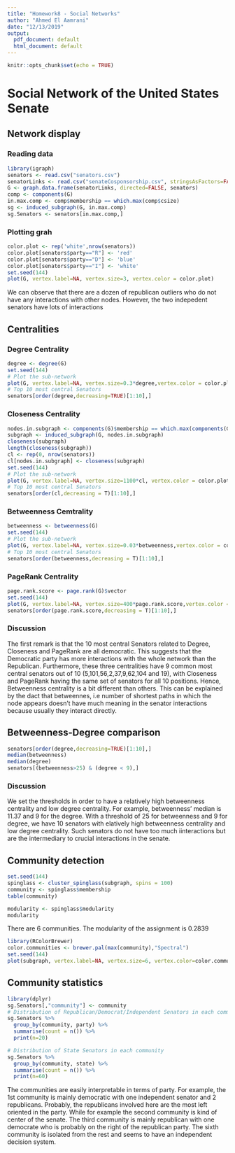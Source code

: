---
title: "Homework8 - Social Networks"
author: "Ahmed El Aamrani"
date: "12/13/2019"
output:
  pdf_document: default
  html_document: default
---

```{r setup, include=FALSE}
knitr::opts_chunk$set(echo = TRUE)
```

# Social Network of the United States Senate

## Network display

### Reading data

```{r}
library(igraph)
senators <- read.csv("senators.csv")
senatorLinks <- read.csv("senateCosponsorship.csv", stringsAsFactors=FALSE)
G <- graph.data.frame(senatorLinks, directed=FALSE, senators)
comp <- components(G)
in.max.comp <- comp$membership == which.max(comp$csize)
sg <- induced_subgraph(G, in.max.comp)
sg.Senators <- senators[in.max.comp,]
```

### Plotting grah

```{r}
color.plot <- rep('white',nrow(senators)) 
color.plot[senators$party=="R"] <- 'red'
color.plot[senators$party=="D"] <- 'blue'
color.plot[senators$party=="I"] <- 'white'
set.seed(144)
plot(G, vertex.label=NA, vertex.size=3, vertex.color = color.plot)
```

We can observe that there are a dozen of republican outliers who do not have any interactions with other nodes. However, the two indepedent senators have lots of interactions 

## Centralities

### Degree Centrality

```{r}
degree <- degree(G)
set.seed(144)
# Plot the sub-network
plot(G, vertex.label=NA, vertex.size=0.3*degree,vertex.color = color.plot)
# Top 10 most central Senators
senators[order(degree,decreasing=TRUE)[1:10],]
```

### Closeness Centrality

```{r}
nodes.in.subgraph <- components(G)$membership == which.max(components(G)$csize)
subgraph <- induced_subgraph(G, nodes.in.subgraph)
closeness(subgraph)
length(closeness(subgraph))
cl <- rep(0, nrow(senators))
cl[nodes.in.subgraph] <- closeness(subgraph)
set.seed(144)
# Plot the sub-network
plot(G, vertex.label=NA, vertex.size=1100*cl, vertex.color = color.plot)
# Top 10 most central Senators
senators[order(cl,decreasing = T)[1:10],]
```

### Betweenness Cemtrality

```{r}
betweenness <- betweenness(G)
set.seed(144)
# Plot the sub-network
plot(G, vertex.label=NA, vertex.size=0.03*betweenness,vertex.color = color.plot)
# Top 10 most central Senators
senators[order(betweenness,decreasing = T)[1:10],]
```

### PageRank Centrality

```{r}
page.rank.score <- page.rank(G)$vector
set.seed(144)
plot(G, vertex.label=NA, vertex.size=400*page.rank.score,vertex.color = color.plot)
senators[order(page.rank.score,decreasing = T)[1:10],]
```

### Discussion

The first remark is that the 10 most central Senators related to Degree, Closeness and PageRank are all democratic. This suggests that the Democratic party has more interactions with the whole network than the Republican. Furthermore, these three centralities have 9 common most central senators out of 10 (5,101,56,2,37,9,62,104 and 19), with Closeness and PageRank having the same set of senators for all 10 positions. Hence, Betweenness centrality is a bit different than others. This can be explained by the dact that betweennes, i.e number of shortest paths in which the node appears doesn't have much meaning in the senator interactions because usually they interact directly.

## Betweenness-Degree comparison

```{r}
senators[order(degree,decreasing=TRUE)[1:10],]
median(betweenness)
median(degree)
senators[(betweenness>25) & (degree < 9),]
```

### Discussion

We set the thresholds in order to have a relatively high betweenness centrality and low degree centrality. For example, betweenness' median is 11.37 and 9 for the degree. With a threshold of 25 for betweenness and 9 for degree, we have 10 senators with elatively high betweenness centrality and low degree centrality. Such senators do not have too much iinteractions but are the intermediary to crucial interactions in the senate.

## Community detection

```{r}
set.seed(144)
spinglass <- cluster_spinglass(subgraph, spins = 100)
community <- spinglass$membership
table(community)
```

```{r}
modularity <- spinglass$modularity
modularity
```

There are 6 communities. The modularity of the assignment is 0.2839

```{r}
library(RColorBrewer)
color.communities <- brewer.pal(max(community),"Spectral")
set.seed(144)
plot(subgraph, vertex.label=NA, vertex.size=6, vertex.color=color.communities[community])
```

## Community statistics

```{r}
library(dplyr)
sg.Senators[,"community"] <- community
# Distribution of Republican/Democrat/Independent Senators in each community
sg.Senators %>%
  group_by(community, party) %>%
  summarise(count = n()) %>%
  print(n=20)
```

```{r}
# Distribution of State Senators in each community
sg.Senators %>%
  group_by(community, state) %>%
  summarise(count = n()) %>%
  print(n=60)
```

The communities are easily interpretable in terms of party. For example, the 1st community is mainly democratic with one independent senator and 2 republicans. Probably, the republicans involved here are the most left oriented in the party. While for example the second community is kind of center of the senate. The third community is mainly republican with one democrate who is probably on the right of the republican party. The sixth community is isolated from the rest and seems to have an independent decision system.
